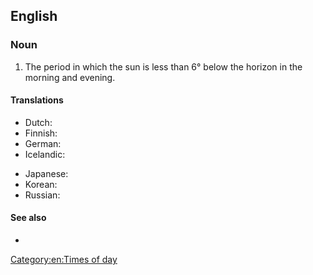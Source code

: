 ==English==

===Noun===
{{en-noun|~}}

# The period in which the sun is less than 6° below the horizon in the morning and evening.

====Translations====
{{trans-top|period in which the sun is less than 6° below the horizon}}
* Dutch: {{t|nl|burgerlijke schemering|f}}
* Finnish: {{t+|fi|porvarillinen hämärä}}
* German: {{t|de|bürgerliche Dämmerung|f}}
* Icelandic: {{t|is|almannarökkur|n}}
{{trans-mid}}
* Japanese: {{t|ja|市民薄明|tr=[[しみんはくめい]], shimin hakumei}}
* Korean: {{t|ko|시민박명}}
* Russian: {{t|ru|гражданские сумерки|f-p}}
{{trans-bottom}}

====See also====
* {{pedialite|Twilight}}

[[Category:en:Times of day]]